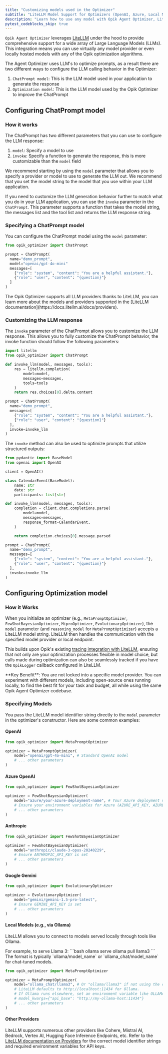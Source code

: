 ```yaml
---
title: "Customizing models used in the Optimizer"
subtitle: "LiteLLM Model Support for Optimizers (OpenAI, Azure, Local Models)"
description: "Learn how to use any model with Opik Agent Optimizer, LiteLLMs supports various LLM providers including OpenAI, Azure, Anthropic, Google, and local models."
pytest_codeblocks_skip: true
---
```


`Opik Agent Optimizer` leverages [LiteLLM](https://litellm.ai/) under the hood to provide
comprehensive support for a wide array of Large Language Models (LLMs). This integration means you
can use virtually any model provider or even locally hosted models with any of the Opik optimization
algorithms.

The Agent Optimizer uses LLM's to optimize prompts, as a result there are two different ways to
configure the LLM calling behavior in the Optimizer:

1. `ChatPrompt model`: This is the LLM model used in your application to generate the response
2. `Optimization model`: This is the LLM model used by the Opik Optimizer to improve the ChatPrompt

## Configuring ChatPrompt model

### How it works

The ChatPrompt has two different parameters that you can use to configure the LLM response:

1. `model`: Specify a model to use
2. `invoke`: Specify a function to generate the response, this is more customizable than the
   `model` field

We recommend starting by using the `model` parameter that allows you to specify a provider or model
to use to generate the LLM out. We recommend that you set the model string to the model that you
use within your LLM application.

If you need to customize the LLM generation behavior further to match what you do in your
LLM application, you can use the `invoke` parameter in the `ChatPrompt`. This parameter supports a
function that takes the model string, the messages list and the tool list and returns the LLM
response string.

### Specifying a ChatPrompt model

You can configure the ChatPrompt model using the `model` parameter:

```python
from opik_optimizer import ChatPrompt

prompt = ChatPrompt(
  name="demo_prompt",
  model="openai/gpt-4o-mini"
  messages=[
    {"role": "system", "content": "You are a helpful assistant."},
    {"role": "user", "content": "{question}"}
  ]
)
```

<Info>
  The Opik Optimizer supports all LLM providers thanks to LiteLLM, you can learn more about the models and providers
  supported in the [LiteLLM documentation](https://docs.litellm.ai/docs/providers).
</Info>

### Customizing the LLM response

The `invoke` parameter of the ChatPrompt allows you to customize the LLM response. This allows you
to fully customize the ChatPrompt behavior, the invoke function should follow the following parameters:

```python
import litellm
from opik_optimizer import ChatPrompt

def invoke_llm(model, messages, tools):
    res = litellm.completion(
        model=model,
        messages=messages,
        tools=tools
    )
    return res.choices[0].delta.content

prompt = ChatPrompt(
  name="demo_prompt",
  messages=[
    {"role": "system", "content": "You are a helpful assistant."},
    {"role": "user", "content": "{question}"}
  ],
  invoke=invoke_llm
)
```

The `invoke` method can also be used to optimize prompts that utilize structured outputs:

```python
from pydantic import BaseModel
from openai import OpenAI

client = OpenAI()

class CalendarEvent(BaseModel):
    name: str
    date: str
    participants: list[str]

def invoke_llm(model, messages, tools):
    completion = client.chat.completions.parse(
        model=model,
        messages=messages,
        response_format=CalendarEvent,
    )

    return completion.choices[0].message.parsed

prompt = ChatPrompt(
  name="demo_prompt",
  messages=[
    {"role": "system", "content": "You are a helpful assistant."},
    {"role": "user", "content": "{question}"}
  ],
  invoke=invoke_llm
)
```

## Configuring Optimization model

### How it Works

When you initialize an optimizer (e.g., `MetaPromptOptimizer`, `FewShotBayesianOptimizer`,
`MiproOptimizer`, `EvolutionaryOptimizer`), the `model` parameter (and `reasoning_model` for
`MetaPromptOptimizer`) accepts a LiteLLM model string. LiteLLM then handles the communication with
the specified model provider or local endpoint.

This builds upon Opik's existing [tracing integration with LiteLLM](/integrations/litellm),
ensuring that not only are your optimization processes flexible in model choice, but calls made
during optimization can also be seamlessly tracked if you have the `OpikLogger` callback configured
in LiteLLM.

<Info>
  **Key Benefit**: You are not locked into a specific model provider. You can experiment with different models,
  including open-source ones running locally, to find the best fit for your task and budget, all while using the same
  Opik Agent Optimizer codebase.
</Info>

### Specifying Models

You pass the LiteLLM model identifier string directly to the `model` parameter in the optimizer's
constructor. Here are some common examples:

#### OpenAI

```python
from opik_optimizer import MetaPromptOptimizer

optimizer = MetaPromptOptimizer(
    model="openai/gpt-4o-mini", # Standard OpenAI model
    # ... other parameters
)
```

#### Azure OpenAI

```python
from opik_optimizer import FewShotBayesianOptimizer

optimizer = FewShotBayesianOptimizer(
    model="azure/your-azure-deployment-name", # Your Azure deployment name
    # Ensure your environment variables for Azure (AZURE_API_KEY, AZURE_API_BASE, AZURE_API_VERSION) are set
    # ... other parameters
)
```

#### Anthropic

```python
from opik_optimizer import FewShotBayesianOptimizer

optimizer = FewShotBayesianOptimizer(
    model="anthropic/claude-3-opus-20240229",
    # Ensure ANTHROPIC_API_KEY is set
    # ... other parameters
)
```

#### Google Gemini

```python
from opik_optimizer import EvolutionaryOptimizer

optimizer = EvolutionaryOptimizer(
    model="gemini/gemini-1.5-pro-latest",
    # Ensure GEMINI_API_KEY is set
    # ... other parameters
)
```

#### Local Models (e.g., via Ollama)

LiteLLM allows you to connect to models served locally through tools like Ollama.

<Steps>
<Step title="Ensure Ollama is running and the model is served">
  For example, to serve Llama 3:
  ```bash
  ollama serve
  ollama pull llama3
  ```
</Step>
<Step title="Use the LiteLLM convention for Ollama models">
  The format is typically `ollama/model_name` or `ollama_chat/model_name` for chat-tuned models.

```python
from opik_optimizer import MetaPromptOptimizer

optimizer = MetaPromptOptimizer(
    model="ollama_chat/llama3", # Or "ollama/llama3" if not using the chat API specifically
    # LiteLLM defaults to http://localhost:11434 for Ollama.
    # If Ollama runs elsewhere, set an environment variable like OLLAMA_API_BASE_URL or pass api_base in model_kwargs
    # model_kwargs={"api_base": "http://my-ollama-host:11434"}
    # ... other parameters
)
```

</Step>
</Steps>

#### Other Providers

LiteLLM supports numerous other providers like Cohere, Mistral AI, Bedrock, Vertex AI, Hugging Face
Inference Endpoints, etc. Refer to the
[LiteLLM documentation on Providers](https://docs.litellm.ai/docs/providers) for the correct model
identifier strings and required environment variables for API keys.
